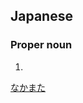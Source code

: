 ==Japanese==
{{ja-kanjitab|仲|俣}}

===Proper noun===
{{ja-pos|proper|なかまた}}

# {{surname|lang=ja}}

[[Category:Japanese surnames|なかまた]]